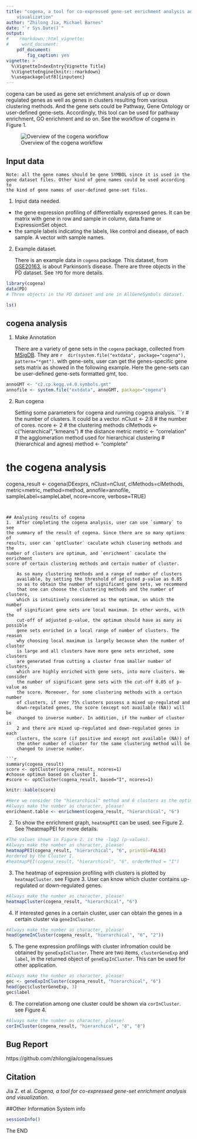 ```yaml
---
title: "cogena, a tool for co-expressed gene-set enrichment analysis and 
    visualization"
author: "Zhilong Jia, Michael Barnes"
date: "`r Sys.Date()`"
output:
#    rmarkdown::html_vignette:
#     word_document:
    pdf_document:
        fig_caption: yes
vignette: >
  %\VignetteIndexEntry{Vignette Title}
  %\VignetteEngine{knitr::rmarkdown}
  %\usepackage[utf8]{inputenc}
---
```


cogena can be used as gene set enrichment analysis of up or down regulated 
genes as well as genes in clusters resulting from various clustering methods. 
And the gene sets could be Pathway, Gene Ontology or user-defined gene-sets. 
Accordingly, this tool can be used for pathway enrichment, GO enrichment 
and so on. See the workflow of cogena in Figure 1.

![Overview of the cogena workflow](Cogena_workflow.png)

## Input data
    Note: all the gene names should be gene SYMBOL since it is used in the 
    gene dataset files. Other kind of gene names could be used according to 
    the kind of gene names of user-defined gene-set files.

1. Input data needed.

- the gene expression profiling of differentially expressed genes. It can be 
matrix with gene in row and sample in column, data.frame or ExpressionSet 
object.
- the sample labels indicating the labels, like control and disease, of each 
sample. A vector with sample names.

2. Example dataset.

    There is an example data in `cogena` package. This dataset, from 
    [GSE20163](http://www.ncbi.nlm.nih.gov/geo/query/acc.cgi?acc=GSE20163), 
    is about Parkinson's disease. There are three objects in the PD dataset. 
    See `?PD` for more details.

```r
library(cogena)
data(PD)
# Three objects in the PD dataset and one in AllGeneSymbols dataset.
```
```r
ls()
```

## cogena analysis

1.  Make Annotation

    There are a variety of gene sets in the `cogena` package, collected from 
    [MSigDB](http://www.broadinstitute.org/gsea/msigdb/index.jsp). They are 
    `r  dir(system.file("extdata", package="cogena"), pattern="*gmt")`. with 
    gene-sets, user can get the genes-specific gene
    sets matrix as showed in the following example. Here the gene-sets can 
    be user-defined gene-sets formatted gmt, too.

```r
annoGMT <- "c2.cp.kegg.v4.0.symbols.gmt"
annofile <- system.file("extdata", annoGMT, package="cogena")
```

2. Run cogena

    Setting some parameters for cogena and running cogena analysis.
```r
# the number of clusters. It could be a vector.
nClust <- 2:8
# the number of cores.
ncore <- 2
# the clustering methods
clMethods <- c("hierarchical","kmeans")
# the distance metric
metric <- "correlation"
# the agglomeration method used for hierarchical clustering 
#(hierarchical and agnes)
method <- "complete"

# the cogena analysis
cogena_result <- cogena(DEexprs, nClust=nClust, clMethods=clMethods, 
    metric=metric, method=method,  annofile=annofile, 
    sampleLabel=sampleLabel, ncore=ncore, verbose=TRUE)
```


## Analysing results of cogena
1.  After completing the cogena analysis, user can use `summary` to see 
the summary of the result of cogena. Since there are so many options of 
results, user can `optCluster` caculate wchih clusering methods and the 
number of clusters are optimum, and `enrichment` caculate the enrichment 
score of certain clustering methods and certain number of cluster.

    As so many clustering methods and a range of number of clusters 
    available, by setting the threshold of adjusted p-value as 0.05 
    so as to obtain the number of significant gene sets, we recommend
    that one can choose the clustering methods and the number of clusters,
    which is intuitively considered as the optimum, on which the number 
    of significant gene sets are local maximum. In other words, with the 
    cut-off of adjusted p-value, the optimum should have as many as possible 
    gene sets enriched in a local range of number of clusters. The reason 
    why choosing local maximum is largely because when the number of cluster
    is large and all clusters have more gene sets enriched, some clusters 
    are generated from cutting a cluster from smaller number of clusters,
    which are highly enriched with gene sets, into more clusters. We consider 
    the number of significant gene sets with the cut-off 0.05 of p-value as 
    the score. Moreover, for some clustering methods with a certain number 
    of clusters, if over 75% clusters possess a mixed up-regulated and 
    down-regulated genes, the score (except not available (NA)) will be 
    changed to inverse number. In addition, if the number of cluster is 
    2 and there are mixed up-regulated and down-regulated genes in each 
    clusters, the score (if positive and except not available (NA)) of 
    the other number of cluster for the same clustering method will be 
    changed to inverse number.

```r
summary(cogena_result)
score <- optCluster(cogena_result, ncores=1)
#choose optimun based on cluster I.
#score <- optCluster(cogena_result, based="I", ncores=1)
```

```r
knitr::kable(score)
```

```r
#Here we consider the "hierarchical" method and 6 clusters as the optimum.
#Always make the number as character, please!
enrichment.table <- enrichment(cogena_result, "hierarchical", "6")
```

2.  To show the enrichment graph, `heatmapPEI` can be used. see Figure 2. 
    See ?heatmapPEI for more details.

```r
#The values shown in Figure 2. is the -log2 (p-values).
#Always make the number as character, please!
heatmapPEI(cogena_result, "hierarchical", "6", printGS=FALSE)
#ordered by the Cluster I.
#heatmapPEI(cogena_result, "hierarchical", "6", orderMethod = "I")
```

3.  The heatmap of expression profiling with clusters is plotted by 
    `heatmapCluster`. see Figure 3. User can know which cluster contains
    up-regulated or down-regulated genes.

```r
#Always make the number as character, please!
heatmapCluster(cogena_result, "hierarchical", "6")
```

4.  If interested genes in a certain cluster, user can obtain the genes in 
    a certain cluster via `geneInCluster`.
```r
#Always make the number as character, please!
head(geneInCluster(cogena_result, "hierarchical", "6", "2"))
```

5.  The gene expression profilings with cluster infromation could be 
    obtained by `geneExpInCluster`. There are two items, `clusterGeneExp` 
    and `label`, in the returned object of `geneExpInCluster`. This can 
    be used for other application.
```r
#Always make the number as character, please!
gec <- geneExpInCluster(cogena_result, "hierarchical", "6")
head(gec$clusterGeneExp, 3)
gec$label
```

6. The correlation among one cluster could be shown via `corInCluster`. 
    see Figure 4.
```r
#Always make the number as character, please!
corInCluster(cogena_result, "hierarchical", "8", "8")
```

## Bug Report
https://github.com/zhilongjia/cogena/issues

## Citation
Jia Z. et al. *Cogena, a tool for co-expressed gene-set enrichment 
analysis and visualization*.

##Other Information
System info
```r
sessionInfo()
```
The END
